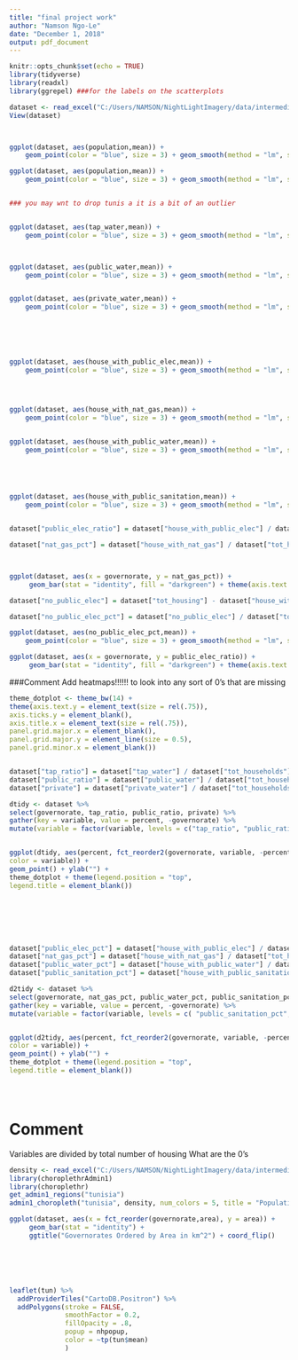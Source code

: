---
title: "final project work"
author: "Namson Ngo-Le"
date: "December 1, 2018"
output: pdf_document
---

```{r setup, include=FALSE}
knitr::opts_chunk$set(echo = TRUE)
library(tidyverse)
library(readxl)
library(ggrepel) ###for the labels on the scatterplots
```



```{r 1}
dataset <- read_excel("C:/Users/NAMSON/NightLightImagery/data/intermediate/dataset.xlsx") ###in data folder
View(dataset)



ggplot(dataset, aes(population,mean)) + 
    geom_point(color = "blue", size = 3) + geom_smooth(method = "lm", se = TRUE)

ggplot(dataset, aes(population,mean)) + 
    geom_point(color = "blue", size = 3) + geom_smooth(method = "lm", se = TRUE) + geom_label_repel(aes(label = governorate),                                                                             box.padding   = 0.35,                                                                         point.padding = 0.5,                                                                      segment.color = 'grey50')


### you may wnt to drop tunis a it is a bit of an outlier


ggplot(dataset, aes(tap_water,mean)) + 
    geom_point(color = "blue", size = 3) + geom_smooth(method = "lm", se = TRUE)



ggplot(dataset, aes(public_water,mean)) + 
    geom_point(color = "blue", size = 3) + geom_smooth(method = "lm", se = TRUE)


ggplot(dataset, aes(private_water,mean)) + 
    geom_point(color = "blue", size = 3) + geom_smooth(method = "lm", se = TRUE)






ggplot(dataset, aes(house_with_public_elec,mean)) + 
    geom_point(color = "blue", size = 3) + geom_smooth(method = "lm", se = TRUE)




ggplot(dataset, aes(house_with_nat_gas,mean)) + 
    geom_point(color = "blue", size = 3) + geom_smooth(method = "lm", se = TRUE)


ggplot(dataset, aes(house_with_public_water,mean)) + 
    geom_point(color = "blue", size = 3) + geom_smooth(method = "lm", se = TRUE)





ggplot(dataset, aes(house_with_public_sanitation,mean)) + 
    geom_point(color = "blue", size = 3) + geom_smooth(method = "lm", se = TRUE)



```

```{r 3, echo=FALSE}
dataset["public_elec_ratio"] = dataset["house_with_public_elec"] / dataset["tot_housing"]

dataset["nat_gas_pct"] = dataset["house_with_nat_gas"] / dataset["tot_housing"]



ggplot(dataset, aes(x = governorate, y = nat_gas_pct)) +
     geom_bar(stat = "identity", fill = "darkgreen") + theme(axis.text.x = element_text(angle = 45, vjust = 1, hjust=1))

dataset["no_public_elec"] = dataset["tot_housing"] - dataset["house_with_public_elec"]

dataset["no_public_elec_pct"] = dataset["no_public_elec"] / dataset["tot_housing"]

ggplot(dataset, aes(no_public_elec_pct,mean)) + 
    geom_point(color = "blue", size = 3) + geom_smooth(method = "lm", se = TRUE)

ggplot(dataset, aes(x = governorate, y = public_elec_ratio)) +
     geom_bar(stat = "identity", fill = "darkgreen") + theme(axis.text.x = element_text(angle = 45, vjust = 1, hjust=1))
```
###Comment 
Add heatmaps!!!!!! to look into any sort of 0's that are missing

```{r 4, echo=FALSE}
theme_dotplot <- theme_bw(14) +
theme(axis.text.y = element_text(size = rel(.75)),
axis.ticks.y = element_blank(),
axis.title.x = element_text(size = rel(.75)),
panel.grid.major.x = element_blank(),
panel.grid.major.y = element_line(size = 0.5),
panel.grid.minor.x = element_blank())


dataset["tap_ratio"] = dataset["tap_water"] / dataset["tot_households"]
dataset["public_ratio"] = dataset["public_water"] / dataset["tot_households"]
dataset["private"] = dataset["private_water"] / dataset["tot_households"]

dtidy <- dataset %>%
select(governorate, tap_ratio, public_ratio, private) %>%
gather(key = variable, value = percent, -governorate) %>%
mutate(variable = factor(variable, levels = c("tap_ratio", "public_ratio", "private")))


ggplot(dtidy, aes(percent, fct_reorder2(governorate, variable, -percent),
color = variable)) +
geom_point() + ylab("") +
theme_dotplot + theme(legend.position = "top",
legend.title = element_blank())







dataset["public_elec_pct"] = dataset["house_with_public_elec"] / dataset["tot_housing"]
dataset["nat_gas_pct"] = dataset["house_with_nat_gas"] / dataset["tot_housing"]
dataset["public_water_pct"] = dataset["house_with_public_water"] / dataset["tot_housing"]
dataset["public_sanitation_pct"] = dataset["house_with_public_sanitation"] / dataset["tot_housing"]

d2tidy <- dataset %>%
select(governorate, nat_gas_pct, public_water_pct, public_sanitation_pct) %>%
gather(key = variable, value = percent, -governorate) %>%
mutate(variable = factor(variable, levels = c( "public_sanitation_pct",  "nat_gas_pct", "public_water_pct")))


ggplot(d2tidy, aes(percent, fct_reorder2(governorate, variable, -percent),
color = variable)) +
geom_point() + ylab("") +
theme_dotplot + theme(legend.position = "top",
legend.title = element_blank())





```

# Comment

Variables are divided by total number of housing
What are the 0's




```{r 4}
density <- read_excel("C:/Users/NAMSON/NightLightImagery/data/intermediate/density.xlsx")
library(choroplethrAdmin1)
library(choroplethr)
get_admin1_regions("tunisia")
admin1_choropleth("tunisia", density, num_colors = 5, title = "Population Density", legend = "Population by square kilometer")

ggplot(dataset, aes(x = fct_reorder(governorate,area), y = area)) +
     geom_bar(stat = "identity") +
     ggtitle("Governorates Ordered by Area in km^2") + coord_flip()






leaflet(tun) %>%
  addProviderTiles("CartoDB.Positron") %>%
  addPolygons(stroke = FALSE,
              smoothFactor = 0.2,
              fillOpacity = .8,
              popup = nhpopup,
              color = ~tp(tun$mean)
              )


```
